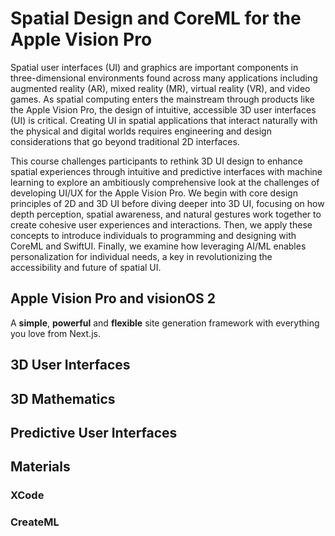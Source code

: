 # Spatial Design and CoreML for the Apple Vision Pro
 
Spatial user interfaces (UI) and graphics are important components in three-dimensional environments found across many applications including augmented reality (AR), mixed reality (MR), virtual reality (VR), and video games. As spatial computing enters the mainstream through products like the Apple Vision Pro, the design of intuitive, accessible 3D user interfaces (UI) is critical. Creating UI in spatial applications that interact naturally with the physical and digital worlds requires engineering and design considerations that go beyond traditional 2D interfaces.

This course challenges participants to rethink 3D UI design to enhance spatial experiences through intuitive and predictive interfaces with machine learning to explore an ambitiously comprehensive look at the challenges of developing UI/UX for the Apple Vision Pro. We begin with core design principles of 2D and 3D UI before diving deeper into 3D UI, focusing on how depth perception, spatial awareness, and natural gestures work together to create cohesive user experiences and interactions. Then, we apply these concepts to introduce individuals to programming and designing with CoreML and SwiftUI. Finally, we examine how leveraging AI/ML enables personalization for individual needs, a key in revolutionizing the accessibility and future of spatial UI.

## Apple Vision Pro and visionOS 2

A **simple**, **powerful** and **flexible** site generation framework with everything you love from Next.js.

## 3D User Interfaces

## 3D Mathematics

## Predictive User Interfaces

## Materials

### XCode

### CreateML
